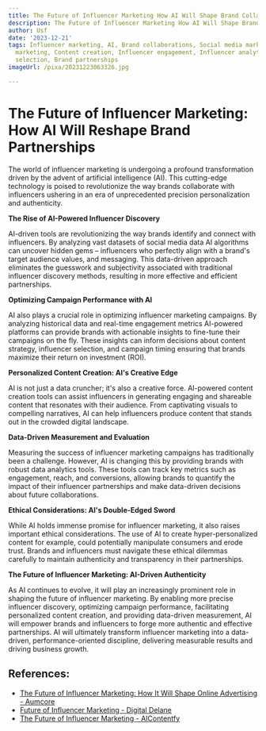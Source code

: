 ```yaml
---
title: The Future of Influencer Marketing How AI Will Shape Brand Collaborations
description: The Future of Influencer Marketing How AI Will Shape Brand Collaborations
author: Usf
date: '2023-12-21'
tags: Influencer marketing, AI, Brand collaborations, Social media marketing, Digital
  marketing, Content creation, Influencer engagement, Influencer analytics, Influencer
  selection, Brand partnerships
imageUrl: /pixa/20231223063326.jpg

---
```

# The Future of Influencer  Marketing: How  AI Will Reshape Brand Partnerships

The world  of influencer marketing is undergoing a profound transformation driven by the advent of artificial intelligence (AI). This cutting-edge technology is poised to revolutionize the way  brands  collaborate  with influencers ushering in an era of unprecedented precision personalization and authenticity.

**The Rise of AI-Powered Influencer Discovery**

AI-driven tools  are revolutionizing the way brands identify and connect with influencers. By  analyzing vast datasets of social media data AI algorithms can uncover hidden gems – influencers who perfectly align with a brand's target audience values, and messaging. This data-driven approach eliminates the guesswork and subjectivity associated with traditional influencer discovery methods, resulting in more effective and efficient partnerships.

**Optimizing Campaign Performance with  AI**

AI also plays a  crucial role in optimizing influencer marketing  campaigns. By analyzing historical data and real-time engagement metrics AI-powered platforms can provide  brands  with actionable insights  to  fine-tune  their campaigns on the fly.  These insights  can inform decisions  about content strategy, influencer selection, and campaign timing ensuring that brands maximize their return on investment (ROI).

**Personalized Content Creation: AI's Creative Edge**

AI is not just a data cruncher; it's also a creative force. AI-powered content creation tools  can assist influencers in generating engaging and shareable  content that resonates with their audience.  From captivating visuals to compelling narratives, AI can help influencers produce content that stands out in the crowded  digital landscape.

**Data-Driven Measurement and Evaluation**

Measuring the success of influencer marketing campaigns has traditionally been a challenge. However, AI is changing this by providing brands with  robust data analytics tools. These tools can track  key metrics such as engagement, reach, and conversions, allowing brands to  quantify the impact of their influencer partnerships and  make data-driven decisions about future collaborations.

**Ethical  Considerations: AI's Double-Edged Sword**

While AI holds immense promise for influencer marketing, it also raises important ethical  considerations. The  use of AI to create hyper-personalized content for example, could potentially manipulate consumers and erode trust. Brands  and influencers must navigate these ethical dilemmas carefully  to  maintain authenticity and transparency in their partnerships.

**The Future of Influencer Marketing: AI-Driven Authenticity**

As AI continues to  evolve, it will  play an increasingly prominent role in shaping the future of influencer marketing. By enabling more precise influencer discovery, optimizing campaign performance, facilitating personalized content creation, and providing data-driven measurement, AI  will empower brands and influencers to  forge more  authentic  and effective partnerships. AI will  ultimately transform influencer marketing into a data-driven, performance-oriented discipline, delivering measurable results and driving business growth.

## References:
- [The Future of Influencer Marketing: How It Will Shape Online Advertising - Aumcore](https://www.aumcore.com/blog/future-of-influencer-marketing/)
- [Future of Influencer Marketing - Digital Delane](https://digitaldelane.com/the-future-of-influencer-marketing)
- [The Future of Influencer Marketing - AIContentfy](https://aicontentfy.com/en/blog/future-of-influencer-marketing)

